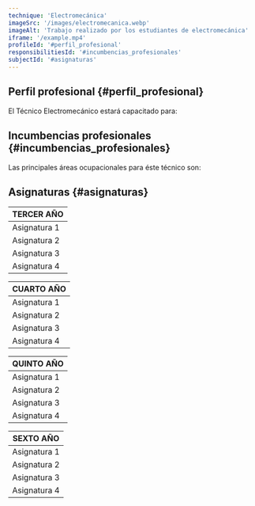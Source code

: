 ```yaml
---
technique: 'Electromecánica'
imageSrc: '/images/electromecanica.webp'
imageAlt: 'Trabajo realizado por los estudiantes de electromecánica'
iframe: '/example.mp4'
profileId: '#perfil_profesional'
responsibilitiesId: '#incumbencias_profesionales'
subjectId: '#asignaturas'
---
```


## Perfil profesional {#perfil_profesional}

El Técnico Electromecánico estará capacitado para:

## Incumbencias profesionales {#incumbencias_profesionales}

Las principales áreas ocupacionales para éste técnico son:

## Asignaturas {#asignaturas}

| TERCER AÑO   |
| ------------ |
| Asignatura 1 |
| Asignatura 2 |
| Asignatura 3 |
| Asignatura 4 |

| CUARTO AÑO   |
| ------------ |
| Asignatura 1 |
| Asignatura 2 |
| Asignatura 3 |
| Asignatura 4 |

| QUINTO AÑO   |
| ------------ |
| Asignatura 1 |
| Asignatura 2 |
| Asignatura 3 |
| Asignatura 4 |

| SEXTO AÑO    |
| ------------ |
| Asignatura 1 |
| Asignatura 2 |
| Asignatura 3 |
| Asignatura 4 |
